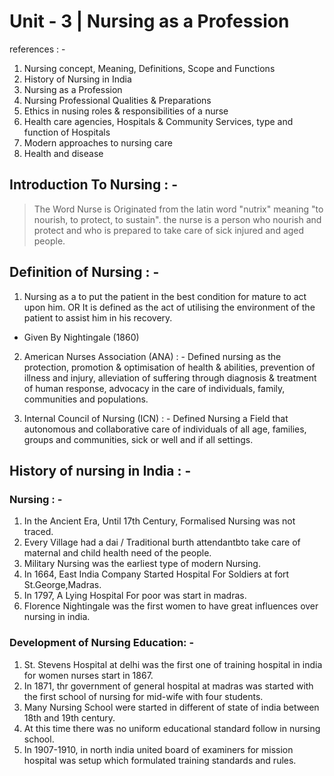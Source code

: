# Unit - 3 | Nursing as a Profession

references : -
1. Nursing concept, Meaning, Definitions, Scope and Functions
2. History of Nursing in India
3. Nursing as a Profession
4. Nursing Professional Qualities & Preparations
5. Ethics in nusing roles & responsibilities of a nurse
6. Health care agencies, Hospitals & Community Services, type and function of Hospitals
7. Modern approaches to nursing care
8. Health and disease


## Introduction To Nursing : -
>The Word Nurse is Originated from the latin word "nutrix" meaning "to nourish, to protect, to sustain".
>the nurse is a person who nourish and protect and who is prepared to take care of sick injured and aged people.

## Definition of Nursing : -
1. Nursing as a to put the patient in the best condition for mature to act upon him.
              OR
It is defined as the act of utilising the environment of the patient to assist him in his recovery.
- Given By Nightingale (1860)

2. American Nurses Association (ANA) : -
Defined nursing as the protection, promotion & optimisation of health & abilities, prevention of illness and injury, alleviation of suffering through diagnosis & treatment of human response, advocacy in the care of individuals, family, communities and populations.

3. Internal Council of Nursing (ICN) : -
Defined Nursing a Field that autonomous and collaborative care of individuals of all age, families, groups and communities, sick or well and if all settings.

## History of nursing in India : -
### Nursing : -
1. In the Ancient Era, Until 17th Century, Formalised Nursing was not traced.
2. Every Village had a dai / Traditional burth attendantbto take care of maternal and child health need of the people.
3. Military Nursing was the earliest type of modern Nursing.
4. In 1664, East India Company Started Hospital For Soldiers at fort St.George,Madras.
5. In 1797, A Lying Hospital For poor was start in madras.
6. Florence Nightingale was the first women to have great influences over nursing in india.

### Development of Nursing Education: -
1. St. Stevens Hospital at delhi was the first one of training hospital in india for women nurses start in 1867.
2. In 1871, thr government of general hospital at madras was started with the first school of nursing for mid-wife with four students.
3. Many Nursing School were started in different of state of india between 18th and 19th century.
4. At this time there was no uniform educational standard follow in nursing school.
5. In 1907-1910, in north india united board of examiners for mission hospital was setup which formulated training standards and rules.